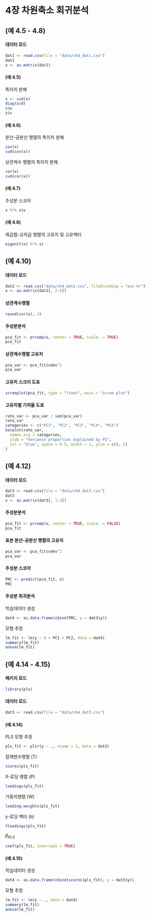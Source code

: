 # 4장 차원축소 회귀분석

## (예 4.5 - 4.8)

#### 데이터 로드

```r
dat1 <- read.csv(file = "data/ch4_dat1.csv")
dat1
x <- as.matrix(dat1)
```

#### (예 4.5)

특이치 분해

```r
s <- svd(x)
diag(s$d)
s$u
s$v
```


#### (예 4.6)

분산-공분산 행렬의 특이치 분해

```r
cov(x)
svd(cov(x))
```

상관계수 행렬의 특이치 분해

```r
cor(x)
svd(cor(x))
```


#### (예 4.7)

주성분 스코어

```r
x %*% s$v
```


#### (예 4.8)

제곱합-교차곱 행렬의 고유치 및 고유벡터

```r
eigen(t(x) %*% x)
```



## (예 4.10)

#### 데이터 로드

```r
dat2 <- read.csv("data/ch4_dat2.csv", fileEncoding = "euc-kr")
x <- as.matrix(dat2[, 2:6])
```

#### 상관계수행렬

```r
round(cor(x), 3)
```

#### 주성분분석

```r
pca_fit <- prcomp(x, center = TRUE, scale. = TRUE)
pca_fit
```

#### 상관계수행렬 고유치

```r
pca_var <- pca_fit$sdev^2
pca_var
```

#### 고유치 스크리 도표

```r
screeplot(pca_fit, type = "lines", main = "scree plot")
```


#### 고유치별 기여율 도표

```r
rate_var <- pca_var / sum(pca_var)
rate_var
categories <- c("PC1", "PC2", "PC3", "PC4", "PC5")
barplot(rate_var,
  names.arg = categories,
  ylab = "Variance proportion explained by PC",
  col = "blue", space = 0.5, width = 1, ylim = c(0, 1)
)
```


## (예 4.12)

#### 데이터 로드

```r
dat3 <- read.csv(file = "data/ch4_dat3.csv")
dat3
x <- as.matrix(dat3[, 1:3])
```

#### 주성분분석

```r
pca_fit <- prcomp(x, center = TRUE, scale. = FALSE)
pca_fit
```

#### 표본 분산-공분산 행렬의 고유치

```r
pca_var <- pca_fit$sdev^2
pca_var
```

#### 주성분 스코어

```r
PRC <- predict(pca_fit, x)
PRC
```

#### 주성분 회귀분석

학습데이터 생성

```r
dat4 <- as.data.frame(cbind(PRC, y = dat3$y))
```

모형 추정

```r
lm_fit <- lm(y ~ 0 + PC1 + PC2, data = dat4)
summary(lm_fit)
anova(lm_fit)
```


## (예 4.14 - 4.15)

#### 패키지 로드

```r
library(pls)
```

#### 데이터 로드

```r
dat3 <- read.csv(file = "data/ch4_dat3.csv")
```

#### (예 4.14)

PLS 모형 추정

```r
pls_fit <- plsr(y ~ ., ncomp = 2, data = dat3)
```

잠재변수행렬 (T)

```r
scores(pls_fit)
```

X-로딩 행렬 (P)

```r
loadings(pls_fit)
```

가중치행렬 (W)

```r
loading.weights(pls_fit)
```

y-로딩 벡터 (b)

```r
Yloadings(pls_fit)
```

$\beta_{PLS}$

```r
coef(pls_fit, intercept = TRUE)
```


#### (예 4.15)

학습데이터 생성

```r
dat4 <- as.data.frame(cbind(scores(pls_fit), y = dat3$y))
```

모형 추정

```r
lm_fit <- lm(y ~ ., data = dat4)
summary(lm_fit)
anova(lm_fit)
```

